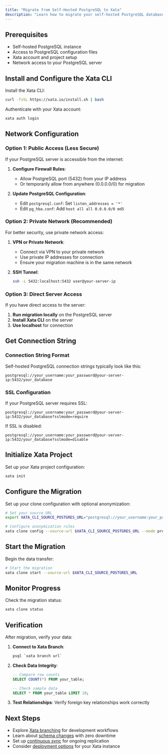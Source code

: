 ```yaml
---
title: "Migrate from Self-Hosted PostgreSQL to Xata"
description: "Learn how to migrate your self-hosted PostgreSQL database to Xata using xata clone. Step-by-step instructions for configuring the migration."
---
```


## Prerequisites

- Self-hosted PostgreSQL instance
- Access to PostgreSQL configuration files
- Xata account and project setup
- Network access to your PostgreSQL server

## Install and Configure the Xata CLI

Install the Xata CLI:

```bash
curl -fsSL https://xata.io/install.sh | bash
```

Authenticate with your Xata account:

```bash
xata auth login
```

## Network Configuration

### Option 1: Public Access (Less Secure)

If your PostgreSQL server is accessible from the internet:

1. **Configure Firewall Rules**:
   - Allow PostgreSQL port (5432) from your IP address
   - Or temporarily allow from anywhere (0.0.0.0/0) for migration

2. **Update PostgreSQL Configuration**:
   - Edit `postgresql.conf`: Set `listen_addresses = '*'`
   - Edit `pg_hba.conf`: Add `host all all 0.0.0.0/0 md5`

### Option 2: Private Network (Recommended)

For better security, use private network access:

1. **VPN or Private Network**:
   - Connect via VPN to your private network
   - Use private IP addresses for connection
   - Ensure your migration machine is in the same network

2. **SSH Tunnel**:
   ```bash
   ssh -L 5432:localhost:5432 user@your-server-ip
   ```

### Option 3: Direct Server Access

If you have direct access to the server:

1. **Run migration locally** on the PostgreSQL server
2. **Install Xata CLI** on the server
3. **Use localhost** for connection

## Get Connection String

### Connection String Format

Self-hosted PostgreSQL connection strings typically look like this:

```
postgresql://your_username:your_password@your-server-ip:5432/your_database
```

### SSL Configuration

If your PostgreSQL server requires SSL:

```
postgresql://your_username:your_password@your-server-ip:5432/your_database?sslmode=require
```

If SSL is disabled:

```
postgresql://your_username:your_password@your-server-ip:5432/your_database?sslmode=disable
```

## Initialize Xata Project

Set up your Xata project configuration:

```bash
xata init
```

## Configure the Migration

Set up your clone configuration with optional anonymization:

```bash
# Set your source URL
export XATA_CLI_SOURCE_POSTGRES_URL="postgresql://your_username:your_password@your-server-ip:5432/your_database"

# Configure anonymization rules
xata clone config --source-url $XATA_CLI_SOURCE_POSTGRES_URL --mode prompt
```

## Start the Migration

Begin the data transfer:

```bash
# Start the migration
xata clone start --source-url $XATA_CLI_SOURCE_POSTGRES_URL
```

## Monitor Progress

Check the migration status:

```bash
xata clone status
```

## Verification

After migration, verify your data:

1. **Connect to Xata Branch**:
   ```bash
   psql `xata branch url`
   ```

2. **Check Data Integrity**:
   ```sql
   -- Compare row counts
   SELECT COUNT(*) FROM your_table;
   
   -- Check sample data
   SELECT * FROM your_table LIMIT 10;
   ```

3. **Test Relationships**: Verify foreign key relationships work correctly

## Next Steps

- Explore [Xata branching](/core-concepts/branching) for development workflows
- Learn about [schema changes](/core-concepts/schema-changes) with zero downtime
- Set up [continuous sync](/tutorials/create-staging-replica) for ongoing replication
- Consider [deployment options](/deployment) for your Xata instance 